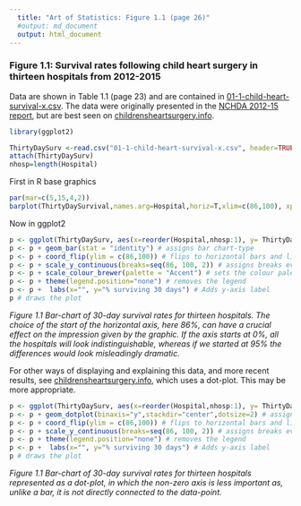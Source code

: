 ```yaml
---
  title: "Art of Statistics: Figure 1.1 (page 26)"
  #output: md_document
  output: html_document
---
```

### Figure 1.1: Survival rates following child heart surgery in thirteen hospitals from 2012-2015
 
Data are shown in Table 1.1 (page 23) and are contained in [01-1-child-heart-survival-x.csv](01-1-child-heart-survival-x.csv). The data were originally presented in the [NCHDA 2012-15 report](https://nicor4.nicor.org.uk/chd/an_paeds.nsf/vwContent/Analysis%20Documents?Opendocument), but are best seen on  [childrensheartsurgery.info](http://childrensheartsurgery.info/).

```r

library(ggplot2)

ThirtyDaySurv <-read.csv("01-1-child-heart-survival-x.csv", header=TRUE) # reads data into ThirtyDaySurv data frame
attach(ThirtyDaySurv)
nhosp=length(Hospital)
```
First in R base graphics
```r
par(mar=c(5,15,4,2))
barplot(ThirtyDaySurvival,names.arg=Hospital,horiz=T,xlim=c(86,100), xpd=F,las=1, xlab="% surviving 30 days")
```


Now in ggplot2
```r
p <- ggplot(ThirtyDaySurv, aes(x=reorder(Hospital,nhosp:1), y= ThirtyDaySurvival, fill=Hospital)) # constructs initial plot object, , starting with top row
p <- p + geom_bar(stat = "identity") # assigns bar chart-type
p <- p + coord_flip(ylim = c(86,100)) # flips to horizontal bars and limits y-axis
p <- p + scale_y_continuous(breaks=seq(86, 100, 2)) # assigns breaks every 2 percent
p <- p + scale_colour_brewer(palette = "Accent") # sets the colour palette 
p <- p + theme(legend.position="none") # removes the legend
p <- p +  labs(x="", y="% surviving 30 days") # Adds y-axis label  
p # draws the plot

```

_Figure 1.1 Bar-chart of 30-day survival rates for thirteen hospitals. The choice of the start of the horizontal axis, here 86%, can have a crucial effect on the impression given by the graphic. If the axis starts at 0%, all the hospitals will look indistinguishable, whereas if we started at 95% the differences would look misleadingly dramatic._

For other ways of displaying and explaining this data, and more recent results, see [childrensheartsurgery.info](http://childrensheartsurgery.info/), which uses a dot-plot.  This may be more appropriate.

```r
p <- ggplot(ThirtyDaySurv, aes(x=reorder(Hospital,nhosp:1), y= ThirtyDaySurvival, fill=Hospital)) # constructs initial plot object, , starting with top row
p <- p + geom_dotplot(binaxis="y",stackdir="center",dotsize=2) # assigns dots chart-type
p <- p + coord_flip(ylim = c(86,100)) # flips to horizontal bars and limits y-axis
p <- p + scale_y_continuous(breaks=seq(86, 100, 2)) # assigns breaks every 2 percent
p <- p + theme(legend.position="none") # removes the legend
p <- p +  labs(x="", y="% surviving 30 days") # Adds y-axis label  
p # draws the plot
```

_Figure 1.1 Bar-chart of 30-day survival rates for thirteen hospitals represented as a dot-plot, in which the non-zero axis is less important as, unlike a bar, it is not directly connected to the data-point._
